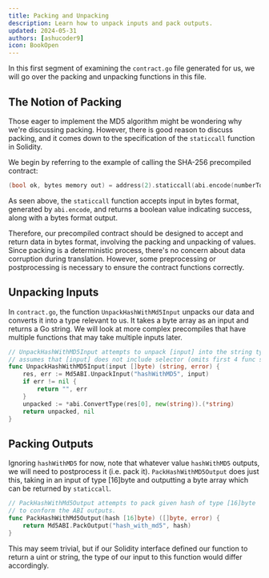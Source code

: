 ```yaml
---
title: Packing and Unpacking
description: Learn how to unpack inputs and pack outputs.
updated: 2024-05-31
authors: [ashucoder9]
icon: BookOpen
---
```


In this first segment of examining the `contract.go` file generated for us, we will go over the packing and unpacking functions in this file.   

## The Notion of Packing

Those eager to implement the MD5 algorithm might be wondering why we're discussing packing. However, there is good reason to discuss packing, and it comes down to the specification of the `staticcall` function in Solidity.

We begin by referring to the example of calling the SHA-256 precompiled contract:

```go
(bool ok, bytes memory out) = address(2).staticcall(abi.encode(numberToHash));
```

As seen above, the `staticcall` function accepts input in bytes format, generated by `abi.encode`, and returns a boolean value indicating success, along with a bytes format output.

Therefore, our precompiled contract should be designed to accept and return data in bytes format, involving the packing and unpacking of values. Since packing is a deterministic process, there's no concern about data corruption during translation. However, some preprocessing or postprocessing is necessary to ensure the contract functions correctly.

## Unpacking Inputs

In `contract.go`, the function `UnpackHashWithMd5Input` unpacks our data and converts it into a type relevant to us. It takes a byte array as an input and returns a Go string. We will look at more complex precompiles that have multiple functions that may take multiple inputs later.

```go
// UnpackHashWithMD5Input attempts to unpack [input] into the string type argument
// assumes that [input] does not include selector (omits first 4 func signature bytes)
func UnpackHashWithMD5Input(input []byte) (string, error) {
    res, err := Md5ABI.UnpackInput("hashWithMD5", input)
    if err != nil {
        return "", err
    }
    unpacked := *abi.ConvertType(res[0], new(string)).(*string)
    return unpacked, nil
}
```

## Packing Outputs

Ignoring `hashWithMD5` for now, note that whatever value `hashWithMD5` outputs, we will need to postprocess it (i.e. pack it). `PackHashWithMD5Output` does just this, taking in an input of type [16]byte and outputting a byte array which can be returned by `staticcall`.

```go
// PackHashWithMd5Output attempts to pack given hash of type [16]byte
// to conform the ABI outputs.
func PackHashWithMd5Output(hash [16]byte) ([]byte, error) {
    return Md5ABI.PackOutput("hash_with_md5", hash)
}
```

This may seem trivial, but if our Solidity interface defined our function to return a uint or string, the type of our input to this function would differ accordingly.
